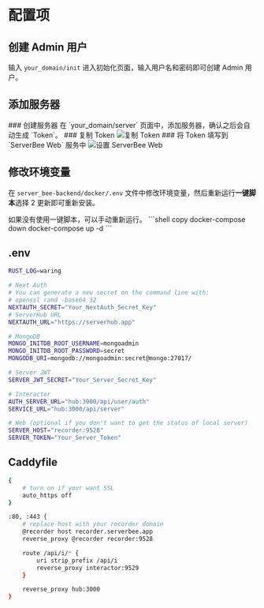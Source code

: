 
# 配置项

## 创建 Admin 用户
输入 `your_domain/init` 进入初始化页面，输入用户名和密码即可创建 Admin 用户。

## 添加服务器

<Steps>
    ### 创建服务器
    在 `your_domain/server` 页面中，添加服务器，确认之后会自动生成 `Token`。
    ### 复制 Token
    <Image src="/create-server.png" alt="复制 Token" width={1000} height={1000} />
    ### 将 Token 填写到 `ServerBee Web` 服务中
    <Image src="/set-server.png" alt="设置 ServerBee Web" width={1000} height={1000} />
</Steps>

## 修改环境变量
在 `server_bee-backend/docker/.env` 文件中修改环境变量，然后重新运行**一键脚本**选择 2 更新即可重新安装。

<Callout type="info">
    如果没有使用一键脚本，可以手动重新运行。
    ```shell copy
    docker-compose down
    docker-compose up -d
    ```
</Callout>

## .env
```bash
RUST_LOG=waring

# Next Auth
# You can generate a new secret on the command line with:
# openssl rand -base64 32
NEXTAUTH_SECRET="Your_NextAuth_Secret_Key"
# ServerHub URL
NEXTAUTH_URL="https://serverhub.app"

# MongoDB
MONGO_INITDB_ROOT_USERNAME=mongoadmin
MONGO_INITDB_ROOT_PASSWORD=secret
MONGODB_URI=mongodb://mongoadmin:secret@mongo:27017/

# Server JWT
SERVER_JWT_SECRET="Your_Server_Secret_Key"

# Interactor
AUTH_SERVER_URL="hub:3000/api/user/auth"
SERVICE_URL="hub:3000/api/server"

# Web (optional if you don't want to get the status of local server)
SERVER_HOST="recorder:9528"
SERVER_TOKEN="Your_Server_Token"

```

## Caddyfile
```bash
{
    # turn on if your want SSL
    auto_https off
}

:80, :443 {
    # replace host with your recorder domain
    @recorder host recorder.serverbee.app
    reverse_proxy @recorder recorder:9528

    route /api/i/* {
        uri strip_prefix /api/i
        reverse_proxy interactor:9529
    }

    reverse_proxy hub:3000
}

```
